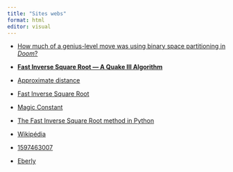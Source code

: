 ```yaml
---
title: "Sites webs"
format: html
editor: visual
---
```


- [How much of a genius-level move was using binary space partitioning in *Doom*?](https://arstechnica.com/gaming/2019/12/how-much-of-a-genius-level-move-was-using-binary-space-partitioning-in-doom/)

- [**Fast Inverse Square Root --- A Quake III Algorithm**](https://www.youtube.com/watch?v=p8u_k2LIZyo)

- [Approximate distance](https://doomwiki.org/wiki/Approximate_distance)

- [Fast Inverse Square Root](https://en.algorithmica.org/hpc/arithmetic/rsqrt/)

- [Magic Constant](https://blog.timhutt.co.uk/fast-inverse-square-root/)

- [The Fast Inverse Square Root method in Python](https://ajcr.net/fast-inverse-square-root-python/)

- [Wikipédia](https://en.wikipedia.org/wiki/Fast_inverse_square_root#Overview_of_the_code)

- [1597463007](https://mrob.com/pub/math/numbers-16.html#le009_16)

- [Eberly](https://0x5f37642f.com/documents/EberlyFISR.pdf)


